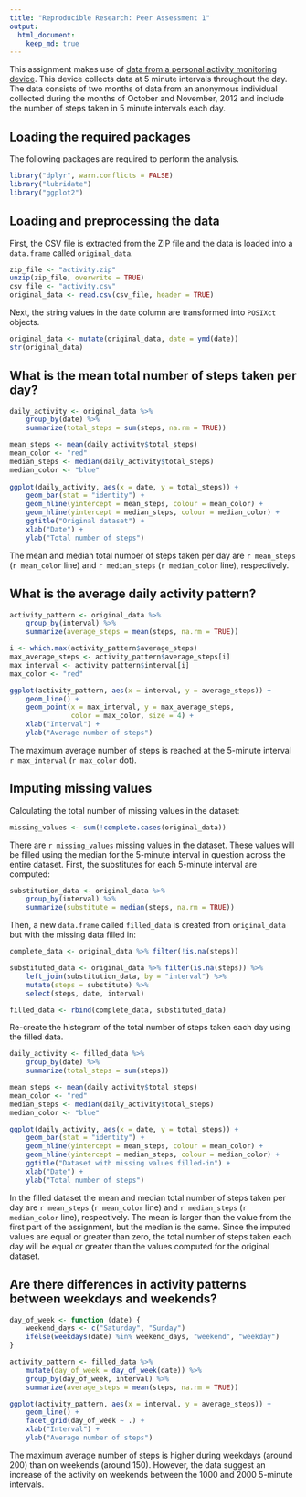 ```yaml
---
title: "Reproducible Research: Peer Assessment 1"
output: 
  html_document:
    keep_md: true
---
```


This assignment makes use of [data from a personal activity monitoring device][1]. 
This device collects data at 5 minute intervals throughout the day. The data 
consists of two months of data from an anonymous individual collected during
the months of October and November, 2012 and include the number of steps 
taken in 5 minute intervals each day.

[1]: https://d396qusza40orc.cloudfront.net/repdata%2Fdata%2Factivity.zip

## Loading the required packages

The following packages are required to perform the analysis.

```r
library("dplyr", warn.conflicts = FALSE)
library("lubridate")
library("ggplot2")
```

## Loading and preprocessing the data

First, the CSV file is extracted from the ZIP file and the data 
is loaded into a `data.frame` called `original_data`.

```r
zip_file <- "activity.zip"
unzip(zip_file, overwrite = TRUE)
csv_file <- "activity.csv"
original_data <- read.csv(csv_file, header = TRUE)
```

Next, the string values in the `date` column are transformed into 
`POSIXct` objects.

```r
original_data <- mutate(original_data, date = ymd(date))
str(original_data)
```

## What is the mean total number of steps taken per day?

```r
daily_activity <- original_data %>%
    group_by(date) %>%
    summarize(total_steps = sum(steps, na.rm = TRUE))

mean_steps <- mean(daily_activity$total_steps)
mean_color <- "red"
median_steps <- median(daily_activity$total_steps)
median_color <- "blue"
    
ggplot(daily_activity, aes(x = date, y = total_steps)) +
    geom_bar(stat = "identity") +
    geom_hline(yintercept = mean_steps, colour = mean_color) +
    geom_hline(yintercept = median_steps, colour = median_color) +
    ggtitle("Original dataset") +
    xlab("Date") +
    ylab("Total number of steps")
```

The mean and median total number of steps taken per day are `r mean_steps` 
(`r mean_color` line) and `r median_steps` (`r median_color` line),
respectively.

## What is the average daily activity pattern?

```r
activity_pattern <- original_data %>%
    group_by(interval) %>%
    summarize(average_steps = mean(steps, na.rm = TRUE))

i <- which.max(activity_pattern$average_steps)
max_average_steps <- activity_pattern$average_steps[i]
max_interval <- activity_pattern$interval[i]
max_color <- "red"

ggplot(activity_pattern, aes(x = interval, y = average_steps)) +
    geom_line() +
    geom_point(x = max_interval, y = max_average_steps,
               color = max_color, size = 4) +
    xlab("Interval") +
    ylab("Average number of steps")
```

The maximum average number of steps is reached at the 5-minute interval 
`r max_interval` (`r max_color` dot).

## Imputing missing values

Calculating the total number of missing values in the dataset:

```r
missing_values <- sum(!complete.cases(original_data))
```

There are `r missing_values` missing values in the dataset. These values will
be filled using the median for the 5-minute interval in question across the 
entire dataset. First, the substitutes for each 5-minute interval are computed:

```r
substitution_data <- original_data %>%
    group_by(interval) %>%
    summarize(substitute = median(steps, na.rm = TRUE))
```

Then, a new `data.frame` called `filled_data` is created from `original_data` 
but with the missing data filled in:

```r
complete_data <- original_data %>% filter(!is.na(steps))

substituted_data <- original_data %>% filter(is.na(steps)) %>%
    left_join(substitution_data, by = "interval") %>%
    mutate(steps = substitute) %>%
    select(steps, date, interval)

filled_data <- rbind(complete_data, substituted_data)
```

Re-create the histogram of the total number of steps taken each day using
the filled data.

```r
daily_activity <- filled_data %>%
    group_by(date) %>%
    summarize(total_steps = sum(steps))

mean_steps <- mean(daily_activity$total_steps)
mean_color <- "red"
median_steps <- median(daily_activity$total_steps)
median_color <- "blue"

ggplot(daily_activity, aes(x = date, y = total_steps)) +
    geom_bar(stat = "identity") +
    geom_hline(yintercept = mean_steps, colour = mean_color) +
    geom_hline(yintercept = median_steps, colour = median_color) +
    ggtitle("Dataset with missing values filled-in") +
    xlab("Date") +
    ylab("Total number of steps")
```

In the filled dataset the mean and median total number of steps taken 
per day are `r mean_steps` (`r mean_color` line) and `r median_steps`
(`r median_color` line), respectively. The mean is larger than the value
from the first part of the assignment, but the median is the same.
Since the imputed values are equal or greater than zero, the total number of 
steps taken each day will be equal or greater than the values computed 
for the original dataset.

## Are there differences in activity patterns between weekdays and weekends?

```r
day_of_week <- function (date) {
    weekend_days <- c("Saturday", "Sunday")
    ifelse(weekdays(date) %in% weekend_days, "weekend", "weekday")
}

activity_pattern <- filled_data %>%
    mutate(day_of_week = day_of_week(date)) %>%
    group_by(day_of_week, interval) %>%
    summarize(average_steps = mean(steps, na.rm = TRUE))

ggplot(activity_pattern, aes(x = interval, y = average_steps)) +
    geom_line() +
    facet_grid(day_of_week ~ .) +
    xlab("Interval") +
    ylab("Average number of steps")
```

The maximum average number of steps is higher during weekdays (around 200)
than on weekends (around 150). However, the data suggest an increase of the
activity on weekends between the 1000 and 2000 5-minute intervals.
